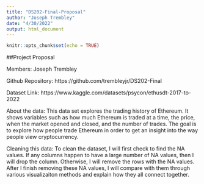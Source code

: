 ```yaml
---
title: "DS202-Final-Proposal"
author: "Joseph Trembley"
date: "4/30/2022"
output: html_document
---
```


```r
knitr::opts_chunk$set(echo = TRUE)
```

##Project Proposal

Members: Joseph Trembley

Github Repository: https://github.com/trembleyjr/DS202-Final

Dataset Link: https://www.kaggle.com/datasets/psycon/ethusdt-2017-to-2022

About the data: This data set explores the trading history of Ethereum. It shows variables such as how much Ethereum is traded at a time, the price, when the market opened and closed, and the number of trades. The goal is to explore how people trade Ethereum in order to get an insight into the way people view cryptocurrency.

Cleaning this data: To clean the dataset, I will first check to find the NA values.  If any columns happen to have a large number of NA values, then I will drop the column.  Otherwise, I will remove the rows with the NA values.  After I finish removing these NA values, I will compare with them through various visualizaiton methods and explain how they all connect together.
